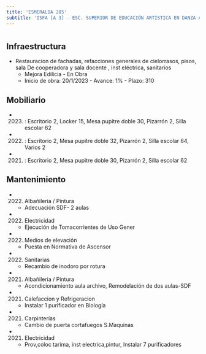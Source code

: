 ```yaml
---
title: 'ESMERALDA 285'
subtitle: 'ISFA [A 3] - ESC. SUPERIOR DE EDUCACIÓN ARTÍSTICA EN DANZA AÍDA VICTORIA MASTRAZZI'
---
```


#
## Infraestructura

* Restauracion de fachadas, refacciones generales de cielorrasos, pisos, sala
De cooperadora y sala docente , inst eléctrica, sanitarios 
    + Mejora Edilicia - En Obra 
    + Inicio de obra: 20/1/2023 - Avance: 1% - Plazo: 310 



## Mobiliario

*  (2023) : Escritorio 2, Locker 15, Mesa pupitre doble 30, Pizarrón 2, Silla escolar 62 

*  (2022) : Escritorio 2, Mesa pupitre doble 32, Pizarrón 2, Silla escolar 64, Varios 2 

*  (2021) : Escritorio 2, Mesa pupitre doble 30, Pizarrón 2, Silla escolar 62 





## Mantenimiento

*  (2022) Albañileria / Pintura 
    + Adecuación SDF- 2 aulas

*  (2022) Electricidad 
    + Ejecución de Tomacorrientes de Uso Gener

*  (2022) Medios de elevación 
    + Puesta en Normativa de Ascensor

*  (2022) Sanitarias 
    + Recambio de inodoro por rotura

*  (2021) Albañileria / Pintura 
    + Acondicionamiento aula archivo, Remodelación de dos aulas-SDF

*  (2021) Calefaccion y Refrigeracion 
    + Instalar 1 purificador en Biología

*  (2021) Carpinterías 
    + Cambio de puerta cortafuegos S.Maquinas

*  (2021) Electricidad 
    + Prov,coloc tarima, inst electrica,pintur, Instalar 7 purificadores






